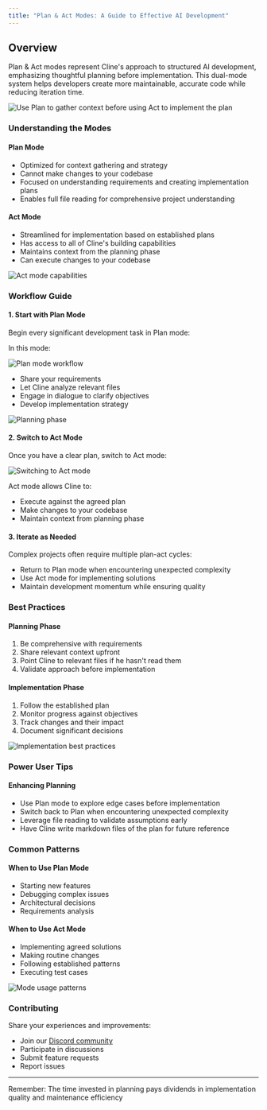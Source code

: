 ```yaml
---
title: "Plan & Act Modes: A Guide to Effective AI Development"
---
```


## Overview

Plan & Act modes represent Cline's approach to structured AI development, emphasizing thoughtful planning before implementation. This dual-mode system helps developers create more maintainable, accurate code while reducing iteration time.

<Frame>
	<img
		src="https://storage.googleapis.com/cline_public_images/docs/assets/planningThenActing%20(1).gif"
		alt="Use Plan to gather context before using Act to implement the plan"
	/>
</Frame>

### Understanding the Modes

#### Plan Mode

- Optimized for context gathering and strategy
- Cannot make changes to your codebase
- Focused on understanding requirements and creating implementation plans
- Enables full file reading for comprehensive project understanding

#### Act Mode

- Streamlined for implementation based on established plans
- Has access to all of Cline's building capabilities
- Maintains context from the planning phase
- Can execute changes to your codebase

<Frame>
	<img src="https://storage.googleapis.com/cline_public_images/docs/assets/image%20(5).png" alt="Act mode capabilities" />
</Frame>

### Workflow Guide

#### 1. Start with Plan Mode

Begin every significant development task in Plan mode:

In this mode:

<Frame>
	<img src="https://storage.googleapis.com/cline_public_images/docs/assets/image%20(5)%20(1).png" alt="Plan mode workflow" />
</Frame>

- Share your requirements
- Let Cline analyze relevant files
- Engage in dialogue to clarify objectives
- Develop implementation strategy

<Frame>
	<img
		src="https://storage.googleapis.com/cline_public_images/docs/assets/image%20(2)%20(1)%20(1)%20(1).png"
		alt="Planning phase"
	/>
</Frame>

#### 2. Switch to Act Mode

Once you have a clear plan, switch to Act mode:

<Frame>
	<img src="https://storage.googleapis.com/cline_public_images/docs/assets/switching-to-act.gif" alt="Switching to Act mode" />
</Frame>

Act mode allows Cline to:

- Execute against the agreed plan
- Make changes to your codebase
- Maintain context from planning phase

#### 3. Iterate as Needed

Complex projects often require multiple plan-act cycles:

- Return to Plan mode when encountering unexpected complexity
- Use Act mode for implementing solutions
- Maintain development momentum while ensuring quality

### Best Practices

#### Planning Phase

1. Be comprehensive with requirements
2. Share relevant context upfront
3. Point Cline to relevant files if he hasn't read them
4. Validate approach before implementation

#### Implementation Phase

1. Follow the established plan
2. Monitor progress against objectives
3. Track changes and their impact
4. Document significant decisions

<Frame>
	<img
		src="https://storage.googleapis.com/cline_public_images/docs/assets/image%20(3)%20(1).png"
		alt="Implementation best practices"
	/>
</Frame>

### Power User Tips

#### Enhancing Planning

- Use Plan mode to explore edge cases before implementation
- Switch back to Plan when encountering unexpected complexity
- Leverage file reading to validate assumptions early
- Have Cline write markdown files of the plan for future reference

### Common Patterns

#### When to Use Plan Mode

- Starting new features
- Debugging complex issues
- Architectural decisions
- Requirements analysis

#### When to Use Act Mode

- Implementing agreed solutions
- Making routine changes
- Following established patterns
- Executing test cases

<Frame>
	<img src="https://storage.googleapis.com/cline_public_images/docs/assets/image%20(6).png" alt="Mode usage patterns" />
</Frame>

### Contributing

Share your experiences and improvements:

- Join our [Discord community](https://discord.gg/cline)
- Participate in discussions
- Submit feature requests
- Report issues

---

Remember: The time invested in planning pays dividends in implementation quality and maintenance efficiency
